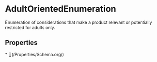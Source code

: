  
# AdultOrientedEnumeration

Enumeration of considerations that make a product relevant or potentially restricted for adults only.

## Properties

<Grid>
* [](/Properties/Schema.org/)
</Grid>

